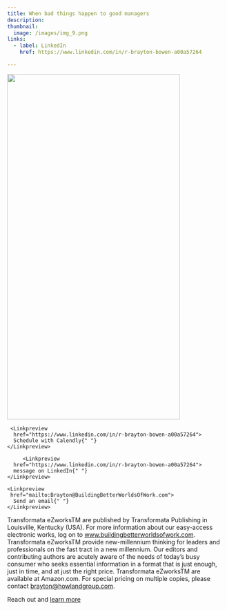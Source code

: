 ```yaml
---
title: When bad things happen to good managers 
description: 
thumbnail:
  image: /images/img_9.png
links:
  - label: LinkedIn
    href: https://www.linkedin.com/in/r-brayton-bowen-a00a57264

---
```



<div className="flex justify-center items-center max-w-[800px] flex-col gap-4 ">
  <img
   width="400" height="800"
   src="/images/img_9.png"
    className=" rounded-xl border shadow-2xl"
  />
  <div className="flex w-full flex-col gap-2 my-8 sm:flex-row">

     <Linkpreview 
      href="https://www.linkedin.com/in/r-brayton-bowen-a00a57264">
      Schedule with Calendly{" "}
    </Linkpreview>

         <Linkpreview 
      href="https://www.linkedin.com/in/r-brayton-bowen-a00a57264">
      message on LinkedIn{" "}
    </Linkpreview>

    <Linkpreview 
     href="mailto:Brayton@BuildingBetterWorldsOfWork.com">
      Send an email{" "}
    </Linkpreview>

  </div>
</div>



Transformata eZworksTM are published by Transformata Publishing in Louisville, Kentucky (USA). For more information about our easy-access electronic works, log on to www.buildingbetterworldsofwork.com. Transformata eZworksTM  provide new-millennium thinking for leaders and professionals on the fast tract in a new millennium. Our editors and contributing authors are acutely aware of the needs of today’s busy consumer who seeks essential information in a format that is just enough, just in time, and at just the right price. Transformata eZworksTM  are available at Amazon.com. For special pricing on multiple copies, please contact brayton@howlandgroup.com.

Reach out and [learn more](https://www.linkedin.com/in/r-brayton-bowen-a00a57264)
